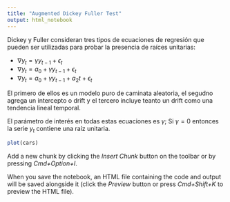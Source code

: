 ```yaml
---
title: "Augmented Dickey Fuller Test"
output: html_notebook
---
```


Dickey y Fuller consideran tres tipos de ecuaciones de regresión que pueden ser utilizadas para probar la presencia de raíces unitarias:

* $\nabla y_t = \gamma y_{t-1} + \epsilon_t$
* $\nabla y_t = a_0 +  \gamma y_{t-1} + \epsilon_t$
* $\nabla y_t = a_0 +  \gamma y_{t-1} + a_2t + \epsilon_t$

El primero de ellos es un modelo puro de caminata aleatoria, el segudno agrega un intercepto o drift y el tercero incluye teanto un drift como una tendencia lineal temporal.

El parámetro de interés en todas estas ecuaciones es $\gamma$; Si $\gamma=0$ entonces la serie $y_t$ contiene una raíz unitaria. 


```r
plot(cars)
```

Add a new chunk by clicking the *Insert Chunk* button on the toolbar or by pressing *Cmd+Option+I*.

When you save the notebook, an HTML file containing the code and output will be saved alongside it (click the *Preview* button or press *Cmd+Shift+K* to preview the HTML file).
